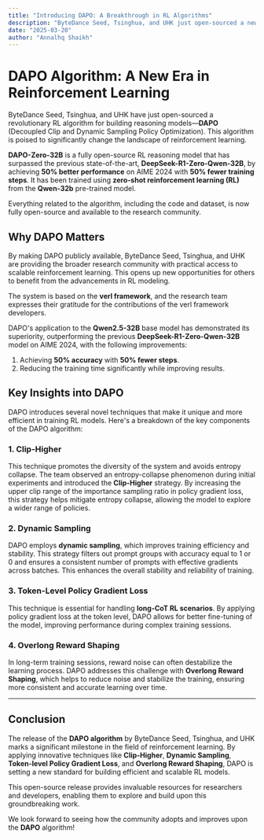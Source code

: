 ---
title: "Introducing DAPO: A Breakthrough in RL Algorithms"
description: "ByteDance Seed, Tsinghua, and UHK just open-sourced a new RL algorithm for building reasoning models."
date: "2025-03-20"
author: "Annalhq Shaikh"
---

# DAPO Algorithm: A New Era in Reinforcement Learning

ByteDance Seed, Tsinghua, and UHK have just open-sourced a revolutionary RL algorithm for building reasoning models—**DAPO** (Decoupled Clip and Dynamic Sampling Policy Optimization). This algorithm is poised to significantly change the landscape of reinforcement learning.

**DAPO-Zero-32B** is a fully open-source RL reasoning model that has surpassed the previous state-of-the-art, **DeepSeek-R1-Zero-Qwen-32B**, by achieving **50% better performance** on AIME 2024 with **50% fewer training steps**. It has been trained using **zero-shot reinforcement learning (RL)** from the **Qwen-32b** pre-trained model.

Everything related to the algorithm, including the code and dataset, is now fully open-source and available to the research community.

## Why DAPO Matters

By making DAPO publicly available, ByteDance Seed, Tsinghua, and UHK are providing the broader research community with practical access to scalable reinforcement learning. This opens up new opportunities for others to benefit from the advancements in RL modeling.

The system is based on the **verl framework**, and the research team expresses their gratitude for the contributions of the verl framework developers.

DAPO's application to the **Qwen2.5-32B** base model has demonstrated its superiority, outperforming the previous **DeepSeek-R1-Zero-Qwen-32B** model on AIME 2024, with the following improvements:
1. Achieving **50% accuracy** with **50% fewer steps**.
2. Reducing the training time significantly while improving results.

## Key Insights into DAPO

DAPO introduces several novel techniques that make it unique and more efficient in training RL models. Here's a breakdown of the key components of the DAPO algorithm:

### 1. **Clip-Higher**

This technique promotes the diversity of the system and avoids entropy collapse. The team observed an entropy-collapse phenomenon during initial experiments and introduced the **Clip-Higher** strategy. By increasing the upper clip range of the importance sampling ratio in policy gradient loss, this strategy helps mitigate entropy collapse, allowing the model to explore a wider range of policies.

### 2. **Dynamic Sampling**

DAPO employs **dynamic sampling**, which improves training efficiency and stability. This strategy filters out prompt groups with accuracy equal to 1 or 0 and ensures a consistent number of prompts with effective gradients across batches. This enhances the overall stability and reliability of training.

### 3. **Token-Level Policy Gradient Loss**

This technique is essential for handling **long-CoT RL scenarios**. By applying policy gradient loss at the token level, DAPO allows for better fine-tuning of the model, improving performance during complex training sessions.

### 4. **Overlong Reward Shaping**

In long-term training sessions, reward noise can often destabilize the learning process. DAPO addresses this challenge with **Overlong Reward Shaping**, which helps to reduce noise and stabilize the training, ensuring more consistent and accurate learning over time.

---

## Conclusion

The release of the **DAPO algorithm** by ByteDance Seed, Tsinghua, and UHK marks a significant milestone in the field of reinforcement learning. By applying innovative techniques like **Clip-Higher**, **Dynamic Sampling**, **Token-level Policy Gradient Loss**, and **Overlong Reward Shaping**, DAPO is setting a new standard for building efficient and scalable RL models.

This open-source release provides invaluable resources for researchers and developers, enabling them to explore and build upon this groundbreaking work.

We look forward to seeing how the community adopts and improves upon the **DAPO** algorithm!

